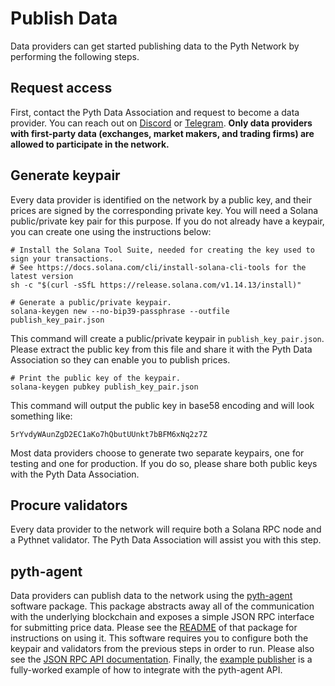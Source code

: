 # Publish Data

Data providers can get started publishing data to the Pyth Network by performing the following steps.

## Request access

First, contact the Pyth Data Association and request to become a data provider.
You can reach out on [Discord](https://discord.gg/Ff2XDydUhu) or [Telegram](https://t.me/Pyth_Network).
**Only data providers with first-party data (exchanges, market makers, and trading firms) are allowed to participate in the network.**

## Generate keypair

Every data provider is identified on the network by a public key, and their prices are signed by the corresponding private key.
You will need a Solana public/private key pair for this purpose.
If you do not already have a keypair, you can create one using the instructions below:

```
# Install the Solana Tool Suite, needed for creating the key used to sign your transactions.
# See https://docs.solana.com/cli/install-solana-cli-tools for the latest version
sh -c "$(curl -sSfL https://release.solana.com/v1.14.13/install)"

# Generate a public/private keypair.
solana-keygen new --no-bip39-passphrase --outfile publish_key_pair.json
```

This command will create a public/private keypair in `publish_key_pair.json`.
Please extract the public key from this file and share it with the Pyth Data Association so they can enable you to publish prices.

```
# Print the public key of the keypair.
solana-keygen pubkey publish_key_pair.json
```

This command will output the public key in base58 encoding and will look something like:

```
5rYvdyWAunZgD2EC1aKo7hQbutUUnkt7bBFM6xNq2z7Z
```

Most data providers choose to generate two separate keypairs, one for testing and one for production.
If you do so, please share both public keys with the Pyth Data Association.

## Procure validators

Every data provider to the network will require both a Solana RPC node and a Pythnet validator.
The Pyth Data Association will assist you with this step.

## pyth-agent

Data providers can publish data to the network using the [pyth-agent](https://github.com/pyth-network/pyth-agent) software package.
This package abstracts away all of the communication with the underlying blockchain and exposes a simple JSON RPC interface for submitting price data.
Please see the [README](https://github.com/pyth-network/pyth-agent) of that package for instructions on using it.
This software requires you to configure both the keypair and validators from the previous steps in order to run.
Please also see the [JSON RPC API documentation](./pyth-client-websocket-api.md).
Finally, the [example publisher](https://github.com/pyth-network/example-publisher) is a fully-worked example of how to integrate with the pyth-agent API.
